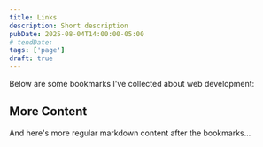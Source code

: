 ```yaml
---
title: Links
description: Short description
pubDate: 2025-08-04T14:00:00-05:00
# tendDate:
tags: ['page']
draft: true
---
```



Below are some bookmarks I've collected about web development:

<RaindropCollection 
  collectionId={58403513} 
  accessToken={import.meta.env.RAINDROP_TOKEN}
  perpage={10}
/>

## More Content

And here's more regular markdown content after the bookmarks...